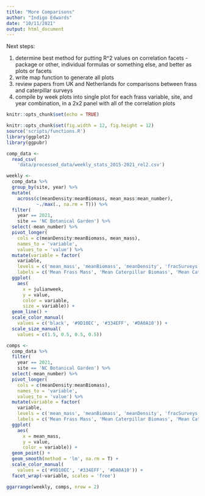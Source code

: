 ```yaml
---
title: "More Comparisons"
author: "Indigo Edwards"
date: "10/11/2021"
output: html_document
---
```


Next steps: 

1. determine best method for putting R^2 values on correlation facets - package or other, individual formulas or something else, and better as plots or facets
1. write map function to generate all plots
1. review papers from UK and Netherlands for comparisons between frass and caterpillar surveys
1. compile by week plots into single plot for each frass variable, site, and year combination, in a 2x2 panel with all of the correlation plots

```r
knitr::opts_chunk$set(echo = TRUE)

knitr::opts_chunk$set(fig.width = 12, fig.height = 12)
source('scripts/functions.R')
library(ggplot2)
library(ggpubr)

comp_data <- 
  read_csv(
    'data/processed_data/weekly_stats_2015-2021_rel2.csv')
```

```r
weekly <- 
  comp_data %>% 
  group_by(site, year) %>% 
  mutate(
    across(c(meanDensity:meanBiomass, mean_mass:mean_number),
           ~./max(., na.rm = T))) %>% 
  filter(
    year == 2021,
    site == 'NC Botanical Garden') %>%
  select(-mean_number) %>% 
  pivot_longer(
    cols = c(meanDensity:meanBiomass, mean_mass),
    names_to = 'variable',
    values_to = 'value') %>% 
  mutate(variable = factor(
    variable,
    levels = c('mean_mass', 'meanBiomass', 'meanDensity', 'fracSurveys'),
    labels = c('Mean Frass Mass', 'Mean Caterpillar Biomass', 'Mean Caterpillar Density', 'Fraction Surveys w/ Caterpillars'))) %>%
  ggplot(
    aes(
      x = julianweek,
      y = value,
      color = variable,
      size = variable)) +
  geom_line() +
  scale_color_manual(
    values = c('black', '#9D10EC', '#334EFF', '#DA0A10')) +
  scale_size_manual(
    values = c(1.5, 0.5, 0.5, 0.5))

comps <- 
  comp_data %>% 
  filter(
    year == 2021,
    site == 'NC Botanical Garden') %>%
  select(-mean_number) %>% 
  pivot_longer(
    cols = c(meanDensity:meanBiomass),
    names_to = 'variable',
    values_to = 'value') %>% 
  mutate(variable = factor(
    variable,
    levels = c('mean_mass', 'meanBiomass', 'meanDensity', 'fracSurveys'),
    labels = c('Mean Frass Mass', 'Mean Caterpillar Biomass', 'Mean Caterpillar Density', 'Fraction Surveys w/ Caterpillars'))) %>%
  ggplot(
    aes(
      x = mean_mass,
      y = value,
      color = variable)) +
  geom_point() +
  geom_smooth(method = 'lm', na.rm = T) +
  scale_color_manual(
    values = c('#9D10EC', '#334EFF', '#DA0A10')) +
  facet_wrap(~variable, scales = 'free')

ggarrange(weekly, comps, nrow = 2)

```


